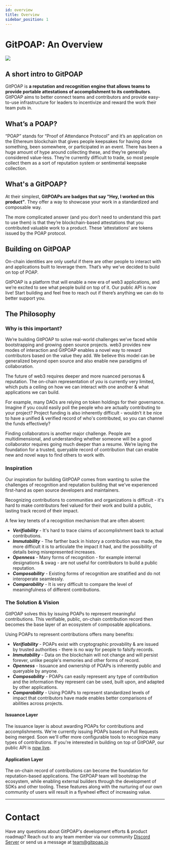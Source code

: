 ```yaml
---
id: overview
title: Overview
sidebar_position: 1
---
```



# GitPOAP: An Overview

<ImageContainer>
  <img
    src={require('@site/static/img/gitpoap_visuals/gitpoapsline.png').default}
    style={{
      maxWidth: '100%',
      textAlign: 'center',
    }}
  />
</ImageContainer>

## A short intro to GitPOAP

GitPOAP is **a reputation and recognition engine that allows teams to provide portable attestations of accomplishment to its contributors**. GitPOAP aims to better connect teams and contributors and provide easy-to-use infrastructure for leaders to incentivize and reward the work their team puts in.

## What’s a POAP?

“POAP” stands for “Proof of Attendance Protocol” and it’s an application on the Ethereum blockchain that gives people keepsakes for having done something, been somewhere, or participated in an event. There has been a huge amount of hype around collecting these, and they’re generally considered value-less. They’re currently difficult to trade, so most people collect them as a sort of reputation system or sentimental keepsake collection.

## What's a GitPOAP?

At their simplest, **GitPOAPs are badges that say “Hey, I worked on this product”**. They offer a way to showcase your work in a standardized and composable way.

The more complicated answer (and you don’t need to understand this part to use them) is that they’re blockchain-based attestations that you contributed valuable work to a product. These ‘attestations’ are tokens issued by the POAP protocol.

<HowSvg />

## Building on GitPOAP

On-chain identities are only useful if there are other people to interact with and applications built to leverage them. That’s why we've decided to build on top of POAP.

GitPOAP is a platform that will enable a new era of web3 applications, and we’re excited to see what people build on top of it. Our public API is now live! Start building and feel free to reach out if there’s anything we can do to better support you.

## The Philosophy

### Why is this important?

We’re building GitPOAP to solve real-world challenges we’ve faced while bootstrapping and growing open source projects. web3 provides new modes of interaction and GitPOAP enables a novel way to reward contributors based on the value they add. We believe this model can be generalized beyond open source and also enable new paradigms of collaboration.

The future of web3 requires deeper and more nuanced personas & reputation. The on-chain representation of _you_ is currently very limited, which puts a ceiling on how we can interact with one another & what applications we can build.

For example, many DAOs are relying on token holdings for their governance. Imagine if you could easily poll the people who are actually contributing to your project? Project funding is also inherently difficult - wouldn’t it be nice to have a unified & verified record of who's contributed, so you can channel the funds effectively?

Finding collaborators is another major challenge. People are multidimensional, and understanding whether someone will be a good collaborator requires going much deeper than a resume. We’re laying the foundation for a trusted, queryable record of contribution that can enable new and novel ways to find others to work with.

### Inspiration

Our inspiration for building GitPOAP comes from wanting to solve the challenges of recognition and reputation building that we’ve experienced first-hand as open source developers and maintainers.

Recognizing contributions to communities and organizations is difficult - it's hard to make contributors feel valued for their work and build a public, lasting track record of their impact.

A few key tenets of a recognition mechanism that are often absent:

- **_Verifiability_** - It's hard to trace claims of accomplishment back to actual contributions.
- **_Immutability_** - The farther back in history a contribution was made, the more difficult it is to articulate the impact it had, and the possibility of details being misrepresented increases.
- **_Openness_** - Many forms of recognition - for example internal designations & swag - are not useful for contributors to build a public reputation.
- **_Composability_** - Existing forms of recognition are stratified and do not interoperate seamlessly.
- **_Comparability_** - It is very difficult to compare the level of meaningfulness of different contributions.

### The Solution & Vision

GitPOAP solves this by issuing POAPs to represent meaningful contributions. This verifiable, public, on-chain contribution record then becomes the base layer of an ecosystem of composable applications.

Using POAPs to represent contributions offers many benefits:

- **_Verifiability_** - POAPs exist with cryptographic provability & are issued by trusted authorities - there is no way for people to falsify records.
- **_Immutability_** - Data on the blockchain will not change and will persist forever, unlike people's memories and other forms of record.
- **_Openness_** - Issuance and ownership of POAPs is inherently public and queryable by anyone.
- **_Composability_** - POAPs can easily represent any type of contribution and the information they represent can be used, built upon, and adapted by other applications.
- **_Comparability_** - Using POAPs to represent standardized levels of impact that contributors have made enables better comparisons of abilities across projects.

#### Issuance Layer

The issuance layer is about awarding POAPs for contributions and accomplishments. We're currently issuing POAPs based on Pull Requests being merged. Soon we'll offer more configurable tools to recognize many types of contributions. If you're interested in building on top of GitPOAP, our public API is [now live](https://docs.gitpoap.io/api).

#### Application Layer

The on-chain record of contributions can become the foundation for reputation-based applications. The GitPOAP team will bootstrap the ecosystem, while enabling external builders through the development of SDKs and other tooling. These features along with the nurturing of our own community of users will result in a flywheel effect of increasing value.

---

# Contact

Have any questions about GitPOAP's development efforts & product roadmap? Reach out to any team member via our community [Discord Server](https://gitpoap.io/discord) or send us a message at team@gitpoap.io
